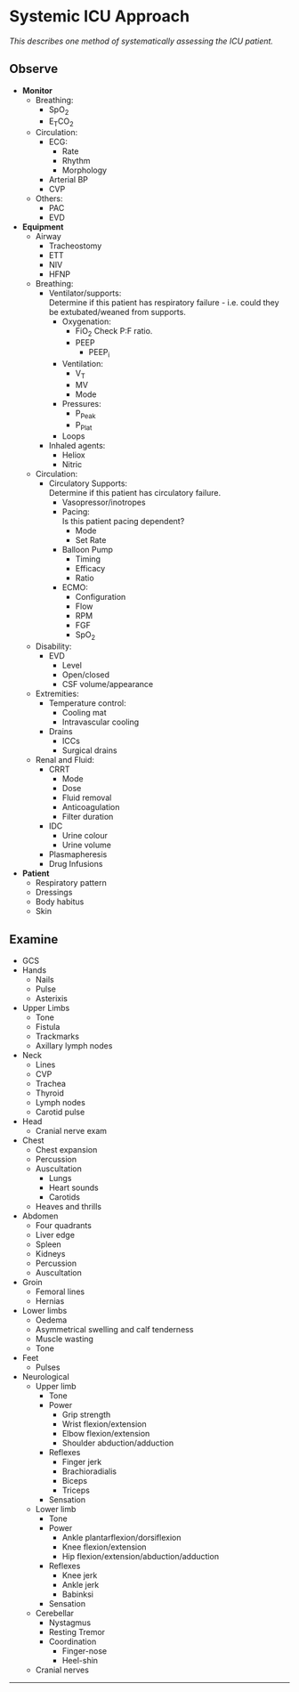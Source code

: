 # Systemic ICU Approach


*This describes one method of systematically assessing the ICU patient.*

## Observe

* **Monitor**
    * Breathing:
        * SpO~2~
        * E~T~CO~2~
    * Circulation:
        * ECG:
            * Rate
            * Rhythm
            * Morphology
        * Arterial BP
        * CVP
    * Others:
        * PAC
        * EVD <br>
* **Equipment**
    * Airway
        * Tracheostomy
        * ETT
        * NIV
        * HFNP
    * Breathing:
        * Ventilator/supports:\
        Determine if this patient has respiratory failure - i.e. could they be extubated/weaned from supports.
            * Oxygenation:
                * FiO~2~
                Check P:F ratio.
                * PEEP
                    * PEEP~i~
            * Ventilation:
                * V~T~
                * MV
                * Mode
            * Pressures:
                * P~Peak~
                * P~Plat~
            * Loops
        * Inhaled agents:
            * Heliox
            * Nitric
    * Circulation:
        * Circulatory Supports:\
        Determine if this patient has circulatory failure.
            * Vasopressor/inotropes
            * Pacing:\
            Is this patient pacing dependent?
                * Mode
                * Set Rate
            * Balloon Pump
                * Timing
                * Efficacy
                * Ratio
            * ECMO:
                * Configuration
                * Flow
                * RPM
                * FGF
                * SpO~2~
    * Disability:
        * EVD
            * Level
            * Open/closed
            * CSF volume/appearance
    * Extremities:
        * Temperature control:
            * Cooling mat
            * Intravascular cooling
        * Drains
            * ICCs
            * Surgical drains
    * Renal and Fluid:
        * CRRT
            * Mode
            * Dose
            * Fluid removal
            * Anticoagulation
            * Filter duration
        * IDC
            * Urine colour
            * Urine volume
        * Plasmapheresis
        * Drug Infusions
* **Patient**
    * Respiratory pattern
    * Dressings
    * Body habitus
    * Skin



## Examine

* GCS
* Hands
    * Nails
    * Pulse
    * Asterixis
* Upper Limbs
    * Tone
    * Fistula
    * Trackmarks
    * Axillary lymph nodes
* Neck
    * Lines
    * CVP
    * Trachea
    * Thyroid
    * Lymph nodes
    * Carotid pulse
* Head
    * Cranial nerve exam
* Chest
    * Chest expansion
    * Percussion
    * Auscultation
        * Lungs
        * Heart sounds
        * Carotids
    * Heaves and thrills
* Abdomen
    * Four quadrants
    * Liver edge
    * Spleen
    * Kidneys
    * Percussion
    * Auscultation
* Groin
    * Femoral lines
    * Hernias
* Lower limbs
    * Oedema
    * Asymmetrical swelling and calf tenderness
    * Muscle wasting
    * Tone
* Feet
    * Pulses
* Neurological
    * Upper limb
        * Tone
        * Power
            * Grip strength
            * Wrist flexion/extension
            * Elbow flexion/extension
            * Shoulder abduction/adduction
        * Reflexes
            * Finger jerk
            * Brachioradialis
            * Biceps
            * Triceps
        * Sensation
    * Lower limb
        * Tone
        * Power
            * Ankle plantarflexion/dorsiflexion
            * Knee flexion/extension
            * Hip flexion/extension/abduction/adduction
        * Reflexes
            * Knee jerk
            * Ankle jerk
            * Babinksi
        * Sensation
    * Cerebellar
        * Nystagmus
        * Resting Tremor
        * Coordination
            * Finger-nose
            * Heel-shin
    * Cranial nerves


---